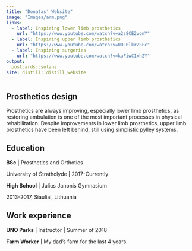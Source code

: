 ```yaml
---
title: "Donatas' Website"
image: "Images/arm.png"
links:
  - label: Inspiring lower limb prosthetics 
    url: "https://www.youtube.com/watch?v=a2z8CE2vomY"
  - label: Inspiring upper limb prosthetics
    url: "https://www.youtube.com/watch?v=UOJ0lkr2SFc"
  - label: Inspiring surgeries
    url: "https://www.youtube.com/watch?v=kaFiwC1xh2Y"    
output:
  postcards::solana
site: distill::distill_website  
---
```

 
## Prosthetics design

Prosthetics are always improving, especially lower limb prosthetics, as restoring ambulation is one of the most important processes in physical rehabilitation.
Despite improvements in lower limb prosthetics, upper limb prosthetics have been left behind, still using simplistic pylley systems. 

## Education

**BSc** | Prosthetics and Orthotics

University of Strathclyde | 2017-Currently



**High School** | Julius Janonis Gymnasium

2013-2017, Siauliai, Lithuania

## Work experience

**UNO Parks** | Instructor | Summer of 2018

**Farm Worker** | My dad's farm for the last 4 years.
